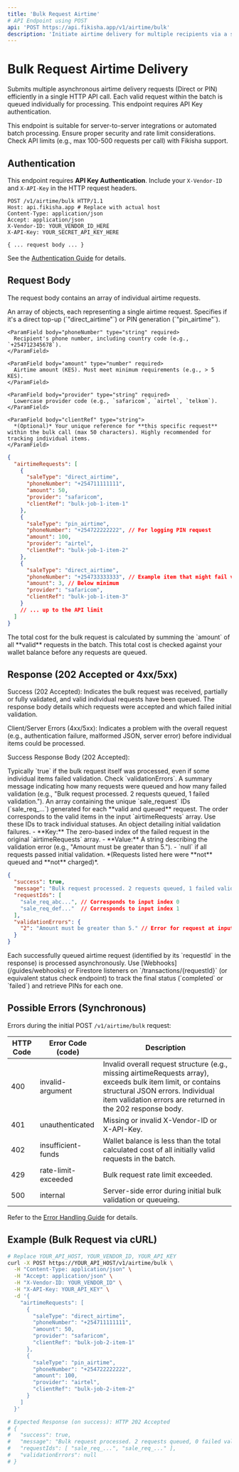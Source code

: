 ```yaml
---
title: 'Bulk Request Airtime'
# API Endpoint using POST
api: 'POST https://api.fikisha.app/v1/airtime/bulk' 
description: 'Initiate airtime delivery for multiple recipients via a single API call.'
---
```



# Bulk Request Airtime Delivery

Submits multiple asynchronous airtime delivery requests (Direct or PIN) efficiently in a single HTTP API call. Each valid request within the batch is queued individually for processing. This endpoint requires API Key authentication.

<Warning>
  This endpoint is suitable for server-to-server integrations or automated batch processing. Ensure proper security and rate limit considerations. Check API limits (e.g., max 100-500 requests per call) with Fikisha support.
</Warning>

## Authentication

This endpoint requires **API Key Authentication**. Include your `X-Vendor-ID` and `X-API-Key` in the HTTP request headers.

```http
POST /v1/airtime/bulk HTTP/1.1
Host: api.fikisha.app # Replace with actual host
Content-Type: application/json
Accept: application/json
X-Vendor-ID: YOUR_VENDOR_ID_HERE
X-API-Key: YOUR_SECRET_API_KEY_HERE

{ ... request body ... }
```

See the [Authentication Guide](/authentication) for details.

## Request Body

The request body contains an array of individual airtime requests.

<ParamField body="airtimeRequests" type="array" required>
  An array of objects, each representing a single airtime request.
  
  <Expandable>
    <ParamField body="saleType" type="string" required fixed="direct_airtime | pin_airtime">
      Specifies if it's a direct top-up (`"direct_airtime"`) or PIN generation (`"pin_airtime"`).
    </ParamField>
    
    <ParamField body="phoneNumber" type="string" required>
      Recipient's phone number, including country code (e.g., `+254712345678`).
    </ParamField>
    
    <ParamField body="amount" type="number" required>
      Airtime amount (KES). Must meet minimum requirements (e.g., > 5 KES).
    </ParamField>
    
    <ParamField body="provider" type="string" required>
      Lowercase provider code (e.g., `safaricom`, `airtel`, `telkom`).
    </ParamField>
    
    <ParamField body="clientRef" type="string">
      *(Optional)* Your unique reference for **this specific request** within the bulk call (max 50 characters). Highly recommended for tracking individual items.
    </ParamField>
  </Expandable>
</ParamField>

```json
{
  "airtimeRequests": [
    {
      "saleType": "direct_airtime",
      "phoneNumber": "+254711111111",
      "amount": 50,
      "provider": "safaricom",
      "clientRef": "bulk-job-1-item-1"
    },
    {
      "saleType": "pin_airtime",
      "phoneNumber": "+254722222222", // For logging PIN request
      "amount": 100,
      "provider": "airtel",
      "clientRef": "bulk-job-1-item-2"
    },
    {
      "saleType": "direct_airtime",
      "phoneNumber": "+254733333333", // Example item that might fail validation
      "amount": 3, // Below minimum
      "provider": "safaricom",
      "clientRef": "bulk-job-1-item-3"
    }
    // ... up to the API limit
  ]
}
```

<Note>
  The total cost for the bulk request is calculated by summing the `amount` of all **valid** requests in the batch. This total cost is checked against your wallet balance before any requests are queued.
</Note>

## Response (202 Accepted or 4xx/5xx)

Success (202 Accepted): Indicates the bulk request was received, partially or fully validated, and valid individual requests have been queued. The response body details which requests were accepted and which failed initial validation.

Client/Server Errors (4xx/5xx): Indicates a problem with the overall request (e.g., authentication failure, malformed JSON, server error) before individual items could be processed.

Success Response Body (202 Accepted):

<ResponseField name="success" type="boolean" required>
  Typically `true` if the bulk request itself was processed, even if some individual items failed validation. Check `validationErrors`.
</ResponseField>

<ResponseField name="message" type="string" required>
  A summary message indicating how many requests were queued and how many failed validation (e.g., "Bulk request processed. 2 requests queued, 1 failed validation.").
</ResponseField>

<ResponseField name="requestIds" type="array" required>
  An array containing the unique `sale_request` IDs (`sale_req_...`) generated for each **valid and queued** request. The order corresponds to the valid items in the input `airtimeRequests` array. Use these IDs to track individual statuses.
</ResponseField>

<ResponseField name="validationErrors" type="object | null" required>
  An object detailing initial validation failures.
  - **Key:** The zero-based index of the failed request in the original `airtimeRequests` array.
  - **Value:** A string describing the validation error (e.g., "Amount must be greater than 5.").
  - `null` if all requests passed initial validation.
  *(Requests listed here were **not** queued and **not** charged)*.
</ResponseField>

```json
{
  "success": true,
  "message": "Bulk request processed. 2 requests queued, 1 failed validation.",
  "requestIds": [
    "sale_req_abc...", // Corresponds to input index 0
    "sale_req_def..."  // Corresponds to input index 1
  ],
  "validationErrors": {
    "2": "Amount must be greater than 5." // Error for request at input index 2
  }
}
```

<Info>
  Each successfully queued airtime request (identified by its `requestId` in the response) is processed asynchronously. Use [Webhooks](/guides/webhooks) or Firestore listeners on `/transactions/{requestId}` (or equivalent status check endpoint) to track the final status (`completed` or `failed`) and retrieve PINs for each one.
</Info>

## Possible Errors (Synchronous)

Errors during the initial POST `/v1/airtime/bulk` request:

| HTTP Code | Error Code (code) | Description |
| --------- | ----------------- | ----------- |
| 400 | invalid-argument | Invalid overall request structure (e.g., missing airtimeRequests array), exceeds bulk item limit, or contains structural JSON errors. Individual item validation errors are returned in the 202 response body. |
| 401 | unauthenticated | Missing or invalid X-Vendor-ID or X-API-Key. |
| 402 | insufficient-funds | Wallet balance is less than the total calculated cost of all initially valid requests in the batch. |
| 429 | rate-limit-exceeded | Bulk request rate limit exceeded. |
| 500 | internal | Server-side error during initial bulk validation or queueing. |

Refer to the [Error Handling Guide](/error-handling) for details.

## Example (Bulk Request via cURL)

```bash
# Replace YOUR_API_HOST, YOUR_VENDOR_ID, YOUR_API_KEY
curl -X POST https://YOUR_API_HOST/v1/airtime/bulk \
  -H "Content-Type: application/json" \
  -H "Accept: application/json" \
  -H "X-Vendor-ID: YOUR_VENDOR_ID" \
  -H "X-API-Key: YOUR_API_KEY" \
  -d '{
    "airtimeRequests": [
      {
        "saleType": "direct_airtime",
        "phoneNumber": "+254711111111",
        "amount": 50,
        "provider": "safaricom",
        "clientRef": "bulk-job-2-item-1"
      },
      {
        "saleType": "pin_airtime",
        "phoneNumber": "+254722222222",
        "amount": 100,
        "provider": "airtel",
        "clientRef": "bulk-job-2-item-2"
      }
    ]
  }'

# Expected Response (on success): HTTP 202 Accepted
# {
#   "success": true,
#   "message": "Bulk request processed. 2 requests queued, 0 failed validation.",
#   "requestIds": [ "sale_req_...", "sale_req_..." ],
#   "validationErrors": null
# }
```